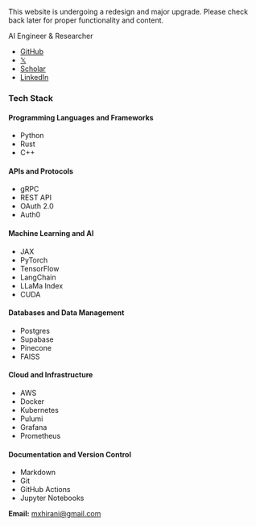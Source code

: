 This website is undergoing a redesign and major upgrade. Please check back later for proper functionality and content.

AI Engineer & Researcher

- [GitHub](https://github.com/manavhirani)
- [𝕏](https://x.com/manavhirani)
- [Scholar](https://scholar.google.com/citations?hl=en&user=eIF9sJIAAAAJ&view_op=list_works&gmla=AL3_zihHc7tdP22APjSCfz0o7J7ospE4DbLrq1mjrxvnbT-4Zr27cE-slSvUta6JBM30Z78R6htPEQ_09ZTs3mq61gPCp7hmponZ1w)
- [LinkedIn](https://www.linkedin.com/in/manav-hirani/)

### Tech Stack

#### Programming Languages and Frameworks

- Python
- Rust
- C++

#### APIs and Protocols

- gRPC
- REST API
- OAuth 2.0
- Auth0

#### Machine Learning and AI

- JAX
- PyTorch
- TensorFlow
- LangChain
- LLaMa Index
- CUDA

#### Databases and Data Management

- Postgres
- Supabase
- Pinecone
- FAISS

#### Cloud and Infrastructure

- AWS
- Docker
- Kubernetes
- Pulumi
- Grafana
- Prometheus

#### Documentation and Version Control

- Markdown
- Git
- GitHub Actions
- Jupyter Notebooks

**Email:** [mxhirani@gmail.com](mailto:mxhirani@gmail.com)
